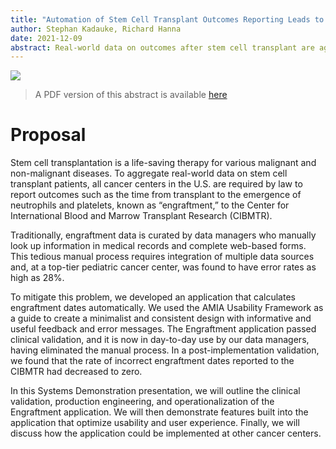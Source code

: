 ```yaml
---
title: "Automation of Stem Cell Transplant Outcomes Reporting Leads to Dramatic Reduction of Errors Reported to Real-World Data Registry"
author: Stephan Kadauke, Richard Hanna
date: 2021-12-09
abstract: Real-world data on outcomes after stem cell transplant are aggregated in the international CIBMTR registry. The process of determining engraftment, a key outcome after transplant, is manual, tedious, error-prone. In this talk, we present an application we built and deployed at our center that virtually eliminated errors in engraftment dates reported to the CIBMTR.
---
```


![](images/amia_engraftment_app_abstract/amia_logo.png)

> A PDF version of this abstract is available [here](https://drive.google.com/file/d/1VxdETMle70FDS3jzBI-SyS_rBGl6ddYE/view?usp=share_link)

# Proposal

Stem cell transplantation is a life-saving therapy for various malignant and non-malignant diseases. To aggregate real-world data on stem cell transplant patients, all cancer centers in the U.S. are required by law to report outcomes such as the time from transplant to the emergence of neutrophils and platelets, known as "engraftment," to the Center for International Blood and Marrow Transplant Research (CIBMTR).

Traditionally, engraftment data is curated by data managers who manually look up information in medical records and complete web-based forms. This tedious manual process requires integration of multiple data sources and, at a top-tier pediatric cancer center, was found to have error rates as high as 28%.

To mitigate this problem, we developed an application that calculates engraftment dates automatically. We used the AMIA Usability Framework as a guide to create a minimalist and consistent design with informative and useful feedback and error messages. The Engraftment application passed clinical validation, and it is now in day-to-day use by our data managers, having eliminated the manual process. In a post-implementation validation, we found that the rate of incorrect engraftment dates reported to the CIBMTR had decreased to zero.

In this Systems Demonstration presentation, we will outline the clinical validation, production engineering, and operationalization of the Engraftment application. We will then demonstrate features built into the application that optimize usability and user experience. Finally, we will discuss how the application could be implemented at other cancer centers.

